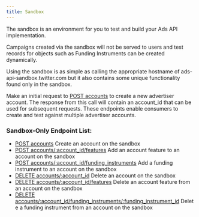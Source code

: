 ```yaml
---
title: Sandbox
---
```

The sandbox is an environment for you to test and build your Ads API implementation.

Campaigns created via the sandbox will not be served to users and test records for objects such as Funding Instruments can be created dynamically.

Using the sandbox is as simple as calling the appropriate hostname of ads-api-sandbox.twitter.com but it also contains some unique functionality found only in the sandbox.

Make an initial request to [POST accounts](/x-ads-api/campaign-management#post-accounts) to create a new advertiser account. The response from this call will contain an account_id that can be used for subsequent requests. These endpoints enable consumers to create and test against multiple advertiser accounts.

### Sandbox-Only Endpoint List:

* [POST accounts](/x-ads-api/campaign-management#post-accounts) Create an account on the sandbox
* [POST accounts/:account_id/features](/x-ads-api/campaign-management#post-accounts-account-id-features) Add an account feature to an account on the sandbox
* [POST accounts/:account\_id/funding\_instruments](/x-ads-api/campaign-management#post-accounts-account-id-funding-instruments) Add a funding instrument to an account on the sandbox
* [DELETE accounts/:account_id](/x-ads-api/campaign-management#delete-accounts-account-id) Delete an account on the sandbox
* [DELETE accounts/:account_id/features](/x-ads-api/campaign-management#delete-accounts-account-id-features) Delete an account feature from an account on the sandbox
* [DELETE accounts/:account\_id/funding\_instruments/:funding\_instrument\_id](/x-ads-api/campaign-management#delete-accounts-account-id-funding-instruments-funding-instrument-id) Delete a funding instrument from an account on the sandbox
